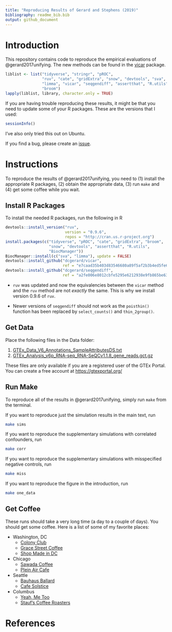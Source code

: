 ```yaml
---
title: "Reproducing Results of Gerard and Stephens (2019)"
bibliography: readme_bib.bib
output: github_document
---
```


# Introduction

This repository contains code to reproduce the empirical evaluations
of @gerard2017unifying. The new methods can be found in the
[vicar](https://github.com/dcgerard/vicar) package.

```r
liblist <- list("tidyverse", "stringr", "pROC",
                "ruv", "cate", "gridExtra", "snow", "devtools", "sva",
                "limma", "vicar", "seqgendiff", "assertthat", "R.utils", 
                "broom")
lapply(liblist, library, character.only = TRUE)
```

If you are having trouble reproducing these results, it might be that you need to update some of your R packages. These are the versions that I used:

```r
sessionInfo()
```

I've also only tried this out on Ubuntu.

If you find a bug, please create an
[issue](https://github.com/dcgerard/ruvb_sims/issues).

# Instructions

To reproduce the results of @gerard2017unifying, you need to (1)
install the appropriate R packages, (2) obtain the appropriate data,
(3) run `make` and (4) get some coffee while you wait.

## Install R Packages

To install the needed R packages, run the following in R

```r
devtools::install_version("ruv", 
                          version = "0.9.6", 
                          repos = "http://cran.us.r-project.org")
install.packages(c("tidyverse", "pROC", "cate", "gridExtra", "broom",
                   "snow", "devtools", "assertthat", "R.utils",
                   "BiocManager"))
BiocManager::install(c("sva", "limma"), update = FALSE)
devtools::install_github("dcgerard/vicar",
                         ref = "e7caad35b403d83546680a89f5af2b3b4ed5fe6a")
devtools::install_github("dcgerard/seqgendiff",
                         ref = "a2fe006e8012cbfe5295e6212938e9fb865be63b")
```

- `ruv` was updated and now the equivalencies between the `vicar` method and
   the `ruv` method are not *exactly* the same. This is why we install 
   version 0.9.6 of `ruv`.
   
- Newer versions of `seqgendiff` should not work as the `poisthin()` function has been replaced by `select_counts()` and `thin_2group()`.

## Get Data

Place the following files in the Data folder:

1. [GTEx_Data_V6_Annotations_SampleAttributesDS.txt](http://www.gtexportal.org/home/datasets#filesetFilesDiv21)
2. [GTEx_Analysis_v6p_RNA-seq_RNA-SeQCv1.1.8_gene_reads.gct.gz](http://www.gtexportal.org/home/datasets#filesetFilesDiv11)

These files are only available if you are a registered
user of the GTEx Portal. You can create a free account at 
<https://gtexportal.org/>

## Run Make

To reproduce all of the results in @gerard2017unifying, simply run
`make` from the terminal.

If you want to reproduce just the simulation results in the main text, run
``` bash
make sims
```

If you want to reproduce the supplementary simulations with correlated
confounders, run
``` bash
make corr
```

If you want to reproduce the supplementary simulations with misspecified
negative controls, run
``` bash
make miss
```

If you want to reproduce the figure in the introduction, run
``` bash
make one_data
```

## Get Coffee

These runs should take a very long time
(a day to a couple of days). You should get some coffee. Here is a list of some of my favorite places:

* Washington, DC
    - [Colony Club](https://www.yelp.com/biz/colony-club-washington)
    - [Grace Street Coffee](https://www.yelp.com/biz/grace-street-coffee-georgetown)
    - [Shop Made in DC](https://www.yelp.com/biz/shop-made-in-dc-washington)
* Chicago
    - [Sawada Coffee](https://www.yelp.com/biz/sawada-coffee-chicago)
    - [Plein Air Cafe](https://www.yelp.com/biz/plein-air-cafe-and-eatery-chicago-2)
* Seattle
    - [Bauhaus Ballard](https://www.yelp.com/biz/bauhaus-ballard-seattle)
    - [Cafe Solstice](https://www.yelp.com/biz/cafe-solstice-seattle)
* Columbus
    - [Yeah, Me Too](https://www.yelp.com/biz/yeah-me-too-columbus)
    - [Stauf's Coffee Roasters](https://www.yelp.com/biz/staufs-coffee-roasters-columbus-2)

# References
